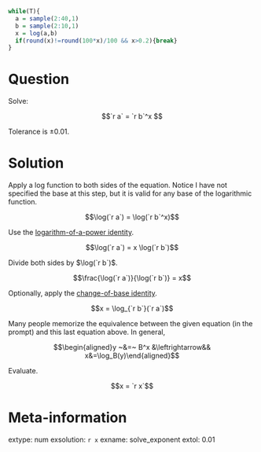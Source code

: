 ```r
while(T){
  a = sample(2:40,1)
  b = sample(2:10,1)
  x = log(a,b)
  if(round(x)!=round(100*x)/100 && x>0.2){break}
}
```


Question
========

Solve:

$$`r a` = `r b`^x $$

Tolerance is $\pm0.01$.


Solution
========

Apply a log function to both sides of the equation. Notice I have not specified the base at this step, but it is valid for any base of the logarithmic function.

$$\log(`r a`) = \log(`r b`^x)$$

Use the [logarithm-of-a-power identity](https://en.wikipedia.org/wiki/List_of_logarithmic_identities#Logarithm_of_a_power).

$$\log(`r a`) = x \log(`r b`)$$

Divide both sides by $\log(`r b`)$.

$$\frac{\log(`r a`)}{\log(`r b`)} = x$$

Optionally, apply the [change-of-base identity](https://en.wikipedia.org/wiki/List_of_logarithmic_identities#Changing_the_base).

$$x = \log_{`r b`}(`r a`)$$

Many people memorize the equivalence between the given equation (in the prompt) and this last equation above. In general,

$$\begin{aligned}y ~&=~ B^x &\leftrightarrow&& x&=\log_B(y)\end{aligned}$$

Evaluate.

$$x = `r x`$$


Meta-information
============
extype: num
exsolution: `r x`
exname: solve_exponent
extol: 0.01
